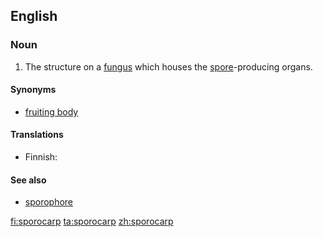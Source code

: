 {{wikipedia|sporocarp (fungi)|sporocarp}}
==English==

===Noun===
{{en-noun}}

# The structure on a [[fungus]] which houses the [[spore]]-producing organs.

====Synonyms====
* [[fruiting body]]

====Translations====
{{trans-top}}
* Finnish: {{t+|fi|itiöemä}}
{{trans-bottom}}

====See also====
* [[sporophore]]

[[fi:sporocarp]]
[[ta:sporocarp]]
[[zh:sporocarp]]